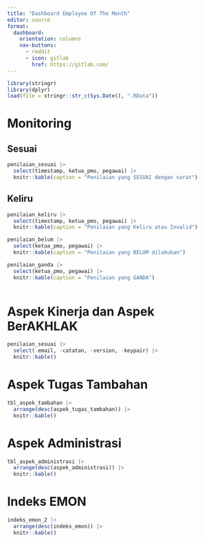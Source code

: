 ```yaml
---
title: "Dashboard Employee Of The Month"
editor: source
format: 
  dashboard:
    orientation: columns
    nav-buttons: 
      - reddit
      - icon: gitlab
        href: https://gitlab.com/
---
```


```r

library(stringr)
library(dplyr)
load(file = stringr::str_c(Sys.Date(), ".RData"))

```


# Monitoring

## Sesuai {height=70%}


```r

penilaian_sesuai |> 
  select(timestamp, ketua_pmo, pegawai) |>
  knitr::kable(caption = "Penilaian yang SESUAI dengan surat")

```


## Keliru {height=30%}

```r

penilaian_keliru |> 
  select(timestamp, ketua_pmo, pegawai) |>
  knitr::kable(caption = "Penilaian yang Keliru atau Invalid")

```


```r

penilaian_belum |> 
  select(ketua_pmo, pegawai) |>
  knitr::kable(caption = "Penilaian yang BELUM dilakukan")

```


```r

penilaian_ganda |> 
  select(ketua_pmo, pegawai) |>
  knitr::kable(caption = "Penilaian yang GANDA")
  

```


# Aspek Kinerja dan Aspek BerAKHLAK

```r

penilaian_sesuai |>
  select(-email, -catatan, -version, -keypair) |>
  knitr::kable()

```


# Aspek Tugas Tambahan

```r
tbl_aspek_tambahan |>
  arrange(desc(aspek_tugas_tambahan)) |>
  knitr::kable()

```

# Aspek Administrasi

```r
tbl_aspek_administrasi |>
  arrange(desc(aspek_administrasi)) |>
  knitr::kable()

```

# Indeks EMON 

```r

indeks_emon_2 |>
  arrange(desc(indeks_emon)) |>
  knitr::kable()

```

